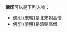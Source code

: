 '''佛印'''可以是下列人物：
*[[佛印_(宋朝)|佛印 (宋朝)]]是北宋朝高僧
*[[佛印_(清朝)|佛印 (清朝)]]是清朝高僧

{{Disambiguation|Cat=二字汉名消歧义}}